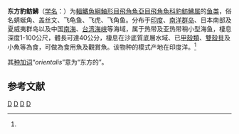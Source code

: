 {{Speciesbox 
| taxon = Dactyloptena orientalis
| image = Dactyloptena orientalis.JPG
| status = NE
| status_system = IUCN3.1
| authority = [[喬治·居維葉|Cuvier]] et [[阿希尔·瓦朗西安纳|Valenciennes]], 1829<ref name='id8616'>{{cite web| url =http://www.bioinfo.cn/db05/BjdwSpecies.php?action=view&id=8616| title =东方豹鲂鮄| work =《中国动物物种编目数据库》| publisher =中国科学院微生物研究所| author =中国科学院动物研究所| accessdate =2009-04-16| deadurl =yes| archiveurl =https://web.archive.org/web/20160305052757/http://www.bioinfo.cn/db05/BjdwSpecies.php?action=view&id=8616| archivedate =2016-03-05}}</ref>
| synonyms = 
*''Dactylopterus orientalis'', Cuvier, 1829
*''Corystion orientale'', Cuvier, 1829
*''Corystion orientalis'', Cuvier, 1829
*''Dactylopterus japonicus'', Bleeker, 1854
*''Dactylopterus cheirophthalmus'', Bleeker, 1855
}}

'''东方豹鲂鮄'''（[[学名|学名]]：{{lang|la|''Dactyloptena orientalis''}}）为[[輻鰭魚綱|輻鰭魚綱]][[鮋形目|鮋形目]][[飛角魚亞目|飛角魚亞目]][[飛角魚科|飛角魚科]][[豹鲂鮄属|豹鲂鮄属]]的[[鱼类|鱼类]]，俗名蜻蜒角、盖丝文、飞龟鱼、飞虎、飞角鱼。分布于[[印度|印度]]、[[南洋群岛|南洋群岛]]、日本南部及夏威夷群岛以及中国[[南海|南海]]、[[台湾海峡|台湾海峡]]等海域，属于热带及亚热带稍小型海鱼，棲息深度1-100公尺，體長可達40公分，棲息在沙底質底層水域、已[[甲殼類|甲殼類]]、[[雙殼貝|雙殼貝]]及小魚等為食，可做為食用魚及觀賞魚。该物种的模式产地在印度洋。<ref name='id8616'/>

其[[种加词|种加词]]“''orientalis''”意为“东方的”。

== 参考文献 ==
{{reflist}}

{{Taxonbar|from=Q1582612}}

[[Category:食用魚|D]]
[[Category:觀賞魚|D]]
[[Category:豹鲂鮄属|D]]
[[Category:1829年描述的魚類|D]]